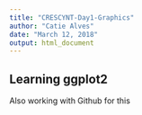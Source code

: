 ```yaml
---
title: "CRESCYNT-Day1-Graphics"
author: "Catie Alves"
date: "March 12, 2018"
output: html_document
---
```


## Learning ggplot2  
Also working with Github for this  

```r

```

